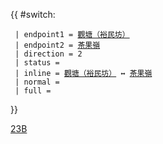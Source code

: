 {{ #switch: {{{format|}}}
  | endpoint1 = [[裕民坊公共運輸交匯處|觀塘（裕民坊）]]
  | endpoint2 = [[茶果嶺]]
  | direction = 2
  | status = 
  | inline = [[裕民坊公共運輸交匯處|觀塘（裕民坊）]] ↔ [[茶果嶺]]
  | normal =
  | full =
}}<noinclude>[[Category:九龍專線小巴路線模板|23B]]</noinclude>